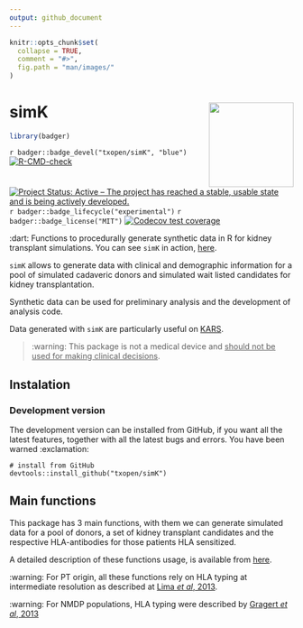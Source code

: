 ```yaml
---
output: github_document
---
```


<!-- README.md is generated from README.Rmd. Please edit that file -->

```r
knitr::opts_chunk$set(
  collapse = TRUE,
  comment = "#>",
  fig.path = "man/images/"
)
```

# simK <img src="man/figures/logo.png" height="150" align="right"/>

```r
library(badger)
```

<!-- badges: start -->
`r badger::badge_devel("txopen/simK", "blue")`
[![R-CMD-check](https://github.com/txopen/simK/workflows/R-CMD-check/badge.svg)](https://github.com/txopen/simK/actions)
[![Project Status: Active – The project has reached a stable, usable state and is being actively developed.](https://www.repostatus.org/badges/latest/active.svg)](https://www.repostatus.org/#active)
`r badger::badge_lifecycle("experimental")`
`r badger::badge_license("MIT")`
[![Codecov test coverage](https://codecov.io/gh/txopen/simK/branch/main/graph/badge.svg)](https://app.codecov.io/gh/txopen/simK?branch=main)
<!-- badges: end -->

:dart: Functions to procedurally generate synthetic data in R for kidney transplant simulations. You can see `simK` in action, [here](https://txopen.github.io/simK/index.html).

`simK` allows to generate data with clinical and demographic information for a pool of simulated cadaveric donors and simulated wait listed candidates for kidney transplantation.

Synthetic data can be used for preliminary analysis and the development of analysis code.

Data generated with `simK` are particularly useful on [KARS](https://balima.shinyapps.io/kars/).

> :warning: This package is not a medical device and <ins>should not be used for making clinical decisions</ins>.

## Instalation

### Development version 

The development version can be installed from GitHub, if you want all the latest features, together with all the latest bugs and errors. You have been warned :exclamation:

```
# install from GitHub
devtools::install_github("txopen/simK")
```

## Main functions

This package has 3 main functions, with them we can generate simulated data for a pool of donors, a set of kidney transplant candidates and the respective HLA-antibodies for those patients HLA sensitized.

A detailed description of these functions usage, is available from [here](https://txopen.github.io/simK/articles/simk.html).

:warning: 
For PT origin, all these functions rely on HLA typing at intermediate resolution as described at [Lima *et al*, 2013](https://12f11c1f-960a-f627-594d-b8ce276384f7.filesusr.com/ugd/3e838e_dc548dede99a4db5869c3d2c20c2d16f.pdf?index=true).

:warning:
For NMDP populations, HLA typing were described by [Gragert *et al*, 2013](https://reader.elsevier.com/reader/sd/pii/S0198885913001821?token=885F05F0FAD857548C932A5CC40B6962CD7A9FC589A73FC6DECE56D6E4E247587E06D755C16D9F2EA425111289B5DC2F&originRegion=eu-west-1&originCreation=20220222173605)
